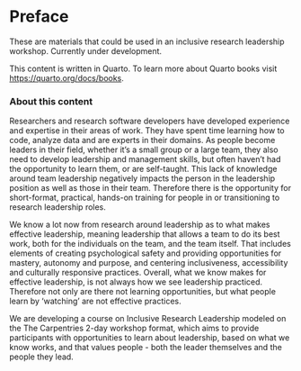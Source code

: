 # Preface {.unnumbered}

These are materials that could be used in an inclusive research leadership workshop. Currently under development.

This content is written in Quarto. To learn more about Quarto books visit <https://quarto.org/docs/books>.

### About this content

Researchers and research software developers have developed experience and expertise in their areas of work. They have spent time learning how to code, analyze data and are experts in their domains. As people become leaders in their field, whether it’s a small group or a large team, they also need to develop leadership and management skills, but often haven’t had the opportunity to learn them, or are self-taught. This lack of knowledge around team leadership negatively impacts the person in the leadership position as well as those in their team. Therefore there is the opportunity for short-format, practical, hands-on training for people in or transitioning to research leadership roles.

We know a lot now from research around leadership as to what makes effective leadership, meaning leadership that allows a team to do its best work, both for the individuals on the team, and the team itself. That includes elements of creating psychological safety and providing opportunities for mastery, autonomy and purpose, and centering inclusiveness, accessibility and culturally responsive practices. Overall, what we know makes for effective leadership, is not always how we see leadership practiced. Therefore not only are there not learning opportunities, but what people learn by ‘watching’ are not effective practices. 

We are developing a course on Inclusive Research Leadership modeled on the The Carpentries 2-day workshop format, which aims to provide participants with opportunities to learn about leadership, based on what we know works, and that values people - both the leader themselves and the people they lead. 

